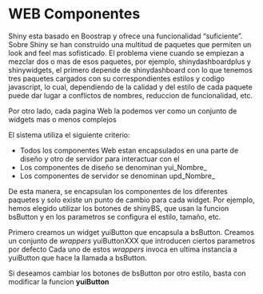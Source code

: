 # WEB Componentes

Shiny esta basado en Boostrap y ofrece una funcionalidad "suficiente". Sobre Shiny se han construido una multitud de paquetes que permiten un look and feel mas sofisticado. El problema viene cuando se empiezan a mezclar dos o mas de esos paquetes, por ejemplo, shinydashboardplus y shinywidgets, el primero depende de shinydashboard con lo que tenemos tres paquetes cargados con su correspondientes estilos y codigo javascript, lo cual, dependiendo de la calidad y del estilo de cada paquete puede dar lugar a conflictos de nombres, reduccion de funcionalidad, etc.

Por otro lado, cada pagina Web la podemos ver como un conjunto de widgets mas o menos complejos


El sistema utiliza el siguiente criterio:

- Todos los componentes Web estan encapsulados en una parte de diseño y otro de servidor para interactuar con el
- Los componentes de diseño se denominan yui_Nombre_
- Los componentes de servidor se denominan upd_Nombre_

De esta manera, se encapsulan los componentes de los diferentes paquetes y solo existe un punto de cambio para cada widget.
Por ejemplo, hemos elegido utilizar los botones de shinyBS, que usan la funcion bsButton y en los parametros se configura el estilo, tamaño, etc.

Primero creamos un widget yuiButton que encapsula a bsButton.
Creamos un conjunto de _wrappers_ yuiButtonXXX que introducen ciertos parametros por defecto
Cada uno de estos _wrappers_ invoca en ultima instancia a yuiButton que hace la llamada a bsButton.

Si deseamos cambiar los botones de bsButton por otro estilo, basta con modificar la funcion **yuiButton**